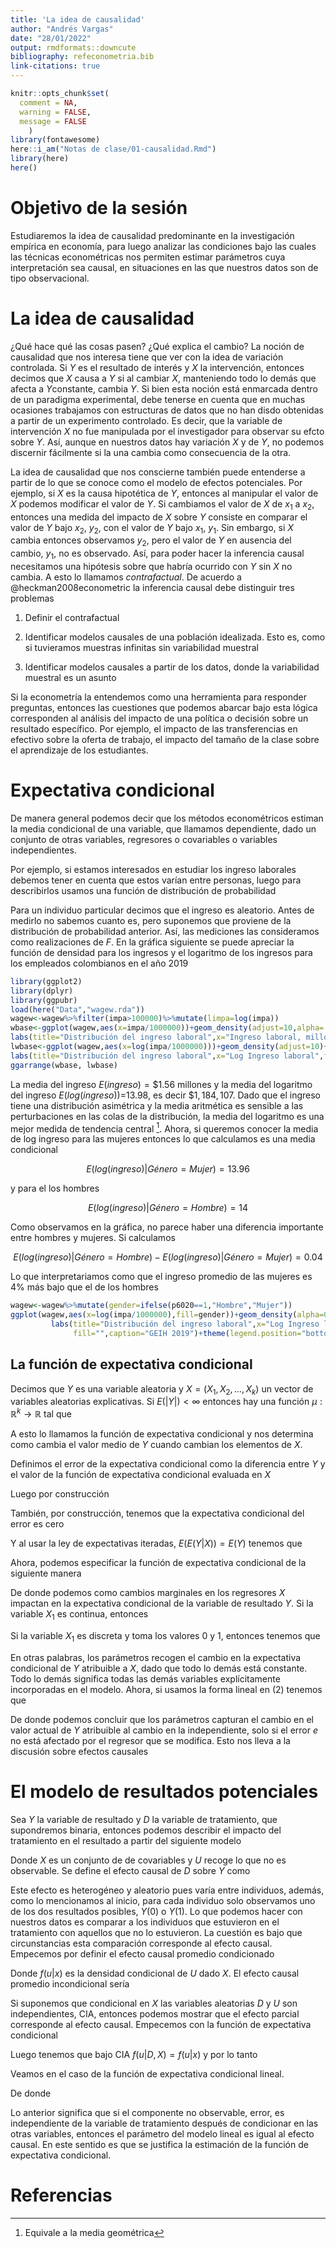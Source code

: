 ```yaml
---
title: 'La idea de causalidad'
author: "Andrés Vargas"
date: "28/01/2022"
output: rmdformats::downcute
bibliography: refeconometria.bib
link-citations: true
---
```


```r
knitr::opts_chunk$set(
  comment = NA, 
  warning = FALSE, 
  message = FALSE
    )
library(fontawesome)
here::i_am("Notas de clase/01-causalidad.Rmd")
library(here)
here()
```

# Objetivo de la sesión

Estudiaremos la idea de causalidad predominante en la investigación empírica en economía, para luego analizar las condiciones bajo las cuales las técnicas econométricas nos permiten estimar parámetros cuya interpretación sea causal, en situaciones en las que nuestros datos son de tipo observacional.

# La idea de causalidad

¿Qué hace qué las cosas pasen? ¿Qué explica el cambio? La noción de causalidad que nos interesa tiene que ver con la idea de variación controlada. Si $Y$ es el resultado de interés y $X$ la intervención, entonces decimos que $X$ causa a $Y$ si al cambiar $X$, manteniendo todo lo demás que afecta a $Y$constante, cambia $Y$. Si bien esta noción está enmarcada dentro de un paradigma experimental, debe tenerse en cuenta que en muchas ocasiones trabajamos con estructuras de datos que no han disdo obtenidas a partir de un experimento controlado. Es decir, que la variable de intervención $X$ no fue manipulada por el investigador para observar su efcto sobre $Y$. Así, aunque en nuestros datos hay variación $X$ y de $Y$, no podemos discernir fácilmente si la una cambia como consecuencia de la otra.

La idea de causalidad que nos conscierne también puede entenderse a partir de lo que se conoce como el modelo de efectos potenciales. Por ejemplo, si $X$ es la causa hipotética de $Y$, entonces al manipular el valor de $X$ podemos modificar el valor de $Y$. Si cambiamos el valor de $X$ de $x_1$ a $x_2$, entonces una medida del impacto de $X$ sobre $Y$ consiste en comparar el valor de $Y$ bajo $x_2$, $y_2$, con el valor de $Y$ bajo $x_1$, $y_1$. Sin embargo, si $X$ cambia entonces observamos $y_2$, pero el valor de $Y$ en ausencia del cambio, $y_1$, no es observado. Así, para poder hacer la inferencia causal necesitamos una hipótesis sobre que habría ocurrido con $Y$ sin $X$ no cambia. A esto lo llamamos *contrafactual*. De acuerdo a @heckman2008econometric la inferencia causal debe distinguir tres problemas

1. Definir el contrafactual

2. Identificar modelos causales de una población idealizada. Esto es, como si tuvieramos muestras infinitas sin variabilidad muestral

3. Identificar modelos causales a partir de los datos, donde la variabilidad muestral es un asunto

Si la econometría la entendemos como una herramienta para responder preguntas, entonces las cuestiones que podemos abarcar bajo esta lógica corresponden al análisis del impacto de una política o decisión sobre un resultado específico. Por ejemplo, el impacto de las transferencias en efectivo sobre la oferta de trabajo, el impacto del tamaño de la clase sobre el aprendizaje de los estudiantes.

# Expectativa condicional

De manera general podemos decir que los métodos econométricos estiman la media condicional de una variable, que llamamos dependiente, dado un conjunto de otras variables, regresores o covariables o variables independientes. 

Por ejemplo, si estamos interesados en estudiar los ingreso laborales debemos tener en cuenta que estos varían entre personas, luego para describirlos usamos una función de distribución de probabilidad

\begin{equation}
F(y)=P(Ingreso\leq y)
\end{equation}

Para un individuo particular decimos que el ingreso es aleatorio. Antes de medirlo no sabemos cuanto es, pero suponemos que proviene de la distribución de probabilidad anterior. Así, las mediciones las consideramos como realizaciones de $F$. En la gráfica siguiente se puede apreciar la función de densidad para los ingresos y el logaritmo de los ingresos para los empleados colombianos en el año 2019


```r
library(ggplot2)
library(dplyr)
library(ggpubr)
load(here("Data","wagew.rda"))
wagew<-wagew%>%filter(impa>100000)%>%mutate(limpa=log(impa))
wbase<-ggplot(wagew,aes(x=impa/1000000))+geom_density(adjust=10,alpha=.2, fill="blue")+
labs(title="Distribución del ingreso laboral",x="Ingreso laboral, millones de pesos",fill="",caption="GEIH 2019")+theme(legend.position="bottom")+coord_cartesian(xlim=c(0.1,5))+theme_minimal()
lwbase<-ggplot(wagew,aes(x=log(impa/1000000)))+geom_density(adjust=10)+
labs(title="Distribución del ingreso laboral",x="Log Ingreso laboral",fill="",caption="GEIH 2019")+theme(legend.position="bottom")+theme_minimal()
ggarrange(wbase, lwbase)
```


La media del ingreso $E(ingreso)=\$1.56$ millones y la media del logaritmo del ingreso $E(log(ingreso))$=13.98, es decir $\$1,184,107$. Dado que el ingreso tiene una distribución asimétrica y la media aritmética es sensible a las perturbaciones en las colas de la distribución, la media del logaritmo es una mejor medida de tendencia central ^[Equivale a la media geométrica]. Ahora, si queremos conocer la media de log ingreso para las mujeres entonces lo que calculamos es una media condicional 

$$
E(log(ingreso)|Género=Mujer)=13.96
$$

y para el los hombres

$$
E(log(ingreso)|Género=Hombre)=14
$$

Como observamos en la gráfica, no parece haber una diferencia importante entre hombres y mujeres. Si calculamos

$$
E(log(ingreso)|Género=Hombre)-E(log(ingreso)|Género=Mujer)=0.04
$$

Lo que interpretariamos como que el ingreso promedio de las mujeres es $4\%$ más bajo que el de los hombres

```r
wagew<-wagew%>%mutate(gender=ifelse(p6020==1,"Hombre","Mujer"))
ggplot(wagew,aes(x=log(impa/1000000),fill=gender))+geom_density(alpha=0.4,adjust=10)+
         labs(title="Distribución del ingreso laboral",x="Log Ingreso laboral",
              fill="",caption="GEIH 2019")+theme(legend.position="bottom")
```

## La función de expectativa condicional

Decimos que $Y$ es una variable aleatoria y $X=(X_1,X_2,...,X_k)$ un vector de variables aleatorias explicativas. Si $E(|Y|)<\infty$ entonces hay una función $\mu:\mathbb{R}^k \to \mathbb{R}$ tal que

\begin{equation}
\tag{1}
E(Y|X_1,X_2,...,X_k)=\mu(X_1,X_2,...,X_k)
\end{equation}

A esto lo llamamos la función de expectativa condicional y nos determina como cambia el valor medio de $Y$ cuando cambian los elementos de $X$. 

Definimos el error de la expectativa condicional como la diferencia entre $Y$ y el valor de la función de expectativa condicional evaluada en $X$

\begin{equation}
\tag{2}
e=Y-\mu(X)
\end{equation}

Luego por construcción

\begin{equation}
\tag{2}
Y=\mu(X)+e
\end{equation}

También, por construcción, tenemos que la expectativa condicional del error es cero

\begin{align}
E(e|X)&=E(Y-\mu(X)|X)\\
&=E(Y|X)-E(\mu(X)|X)\\
&=\mu(X)-\mu(X)\\
&=0
\end{align}

Y al usar la ley de expectativas iteradas, $E(E(Y|X))=E(Y)$ tenemos que 

\begin{equation}
E(e)=E(E(Y|X))=E(0)=0
\end{equation}

Ahora, podemos especificar la función de expectativa condicional de la siguiente manera

\begin{equation}
\mu(X)=\beta_0+\beta_1X_1+\beta_2X_2+...+\beta_kX_k
\end{equation}

De donde podemos como cambios marginales en los regresores $X$ impactan en la expectativa condicional de la variable de resultado $Y$. Si la variable $X_1$ es continua, entonces

\begin{equation}
\dfrac{\partial E(Y|X)}{\partial{X_1}}=\beta_1
\end{equation}

Si la variable $X_1$ es discreta y toma los valores $0$ y $1$, entonces tenemos que

\begin{equation}
E(Y|X_1=1)-E(Y|X_1=0)=\beta_1
\end{equation}

En otras palabras, los parámetros recogen el cambio en la expectativa condicional de $Y$ atribuible a $X$, dado que todo lo demás está constante. Todo lo demás significa todas las demás variables explícitamente incorporadas en el modelo. Ahora, si usamos la forma lineal en $(2)$ tenemos que

\begin{equation}
Y=\beta_0+\beta_1X_1+\beta_2X_2+...+\beta_kX_k+u
\end{equation}

De donde podemos concluir que los parámetros capturan el cambio en el valor actual de $Y$ atribuible al cambio en la independiente, solo si el error $e$ no está afectado por el regresor que se modifica. Esto nos lleva a la discusión sobre efectos causales

# El modelo de resultados potenciales

Sea $Y$ la variable de resultado y $D$ la variable de tratamiento, que supondremos binaria, entonces podemos describir el impacto del tratamiento en el resultado a partir del siguiente modelo

\begin{equation}
\tag{3}
Y=h(D,X,U)
\end{equation}

Donde $X$ es un conjunto de de covariables y $U$ recoge lo que no es observable. Se define el efecto causal de $D$ sobre $Y$ como

\begin{equation}
\tag{4}
C(X,U)=h(1,X,U)-h(0,X,U)
\end{equation}

Este efecto es heterogéneo y aleatorio pues varía entre individuos, además, como lo mencionamos al inicio, para cada individuo solo observamos uno de los dos resultados posibles, $Y(0)$ o $Y(1)$. Lo que podemos hacer con nuestros datos es comparar a los individuos que estuvieron en el tratamiento con aquellos que no lo estuvieron. La cuestión es bajo que circunstancias esta comparación corresponde al efecto causal. Empecemos por definir el efecto causal promedio condicionado

\begin{equation}
\tag{5}
ACE(x)=E(C(X,U)|X=x)=\int C(x,u)f(u|x)du
\end{equation}

Donde $f(u|x)$ es la densidad condicional de $U$ dado $X$. El efecto causal promedio incondicional sería

\begin{equation}
\tag{5}
ACE=E(C(X,U))=\int ACE(x)f(x)dx
\end{equation}

Si suponemos que condicional en $X$ las variables aleatorias $D$ y $U$ son independientes, CIA, entonces podemos mostrar que el efecto parcial corresponde al efecto causal. Empecemos con la función de expectativa condicional

\begin{align}
\mu(d,x)&=E(Y|D=d,X=x)\\
&=E(h(d,x,u)|D=d,X=x)\\
&=\int h(d,x,u)f(u|x)du
\end{align}

Luego tenemos que bajo CIA $f(u|D,X)=f(u|x)$ y por lo tanto

\begin{align}
\mu(1,x)-\mu(0,x)&=\int h(1,x,u)f(u|x)du - \int h(0,x,u)f(u|x)du\\
&=\int C(x,u)f(u|x)du\\
&=ACE(x)
\end{align}

Veamos en el caso de la función de expectativa condicional lineal. 

\begin{equation}
Y=\alpha+\beta D+\gamma X+U
\end{equation}

De donde

\begin{equation}
E(Y|D=1,X=x)-E(Y|D=0,X=x)=\beta+E(U|X=x)-E(U|X=x)=\beta
\end{equation}

Lo anterior significa que si el componente no observable, error, es independiente de la variable de tratamiento después de condicionar en las otras variables, entonces el parámetro del modelo lineal es igual al efecto causal. En este sentido es que se justifica la estimación de la función de expectativa condicional. 

# Referencias
